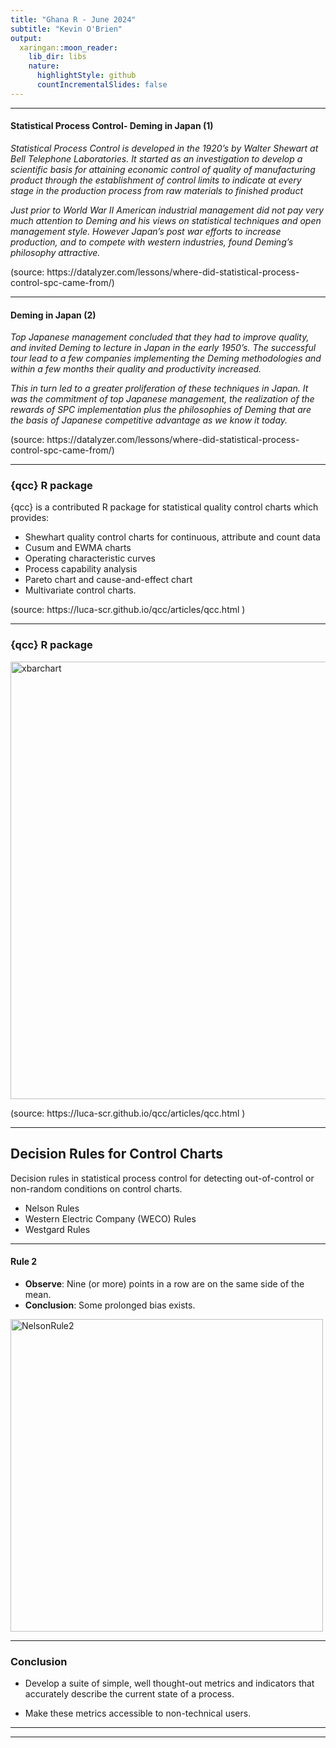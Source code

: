 ```yaml
---
title: "Ghana R - June 2024"
subtitle: "Kevin O'Brien"
output:
  xaringan::moon_reader:
    lib_dir: libs
    nature:
      highlightStyle: github
      countIncrementalSlides: false
---
```


---

#### Statistical Process Control- Deming in Japan (1)

*Statistical Process Control is developed in the 1920’s by Walter Shewart at Bell Telephone Laboratories. It started as an investigation to develop a scientific basis for attaining economic control of quality of manufacturing product through the establishment of control limits to indicate at every stage in the production process from raw materials to finished product*

*Just prior to World War II American industrial management did not pay very much attention to Deming and his views on statistical techniques and open management style. However Japan’s post war efforts to increase production, and to compete with western industries, found Deming’s philosophy attractive.*



(source: https://datalyzer.com/lessons/where-did-statistical-process-control-spc-came-from/)

---

#### Deming in Japan (2)

*Top Japanese management concluded that they had to improve quality, and invited Deming to lecture in Japan in the early 1950’s. The successful tour lead to a few companies implementing the Deming methodologies and within a few months their quality and productivity increased.* 

*This in turn led to a greater proliferation of these techniques in Japan. It was the commitment of top Japanese management, the realization of the rewards of SPC implementation plus the philosophies of Deming that are the basis of Japanese competitive advantage as we know it today.* 

(source: https://datalyzer.com/lessons/where-did-statistical-process-control-spc-came-from/)

---

### {qcc} R package

{qcc} is a contributed R package for statistical quality control charts which provides:

* Shewhart quality control charts for continuous, attribute and count data
* Cusum and EWMA charts
* Operating characteristic curves
* Process capability analysis
* Pareto chart and cause-and-effect chart
* Multivariate control charts.

(source: https://luca-scr.github.io/qcc/articles/qcc.html )


---

### {qcc} R package

<img src="images/xbarchart.PNG" alt="xbarchart" width="700"/>

(source: https://luca-scr.github.io/qcc/articles/qcc.html )


---

## Decision Rules for Control Charts

Decision rules in statistical process control for detecting out-of-control or non-random conditions on control charts.

* Nelson Rules
* Western Electric Company (WECO) Rules
* Westgard Rules


---


#### Rule 2

* **Observe**: Nine (or more) points in a row are on the same side of the mean.
* **Conclusion**: Some prolonged bias exists.

<img src="images/NelsonRule2.PNG" alt="NelsonRule2" width="500"/>

---

### Conclusion

* Develop a suite of simple, well thought-out metrics and indicators that accurately describe the current state of a process.

* Make these metrics accessible to non-technical users.

---

---